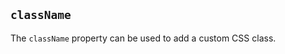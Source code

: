 
## `className`

The `className` property can be used to add a custom CSS class.

<Example
  Component={ClassName}
  code={ClassNameSrc}
  caption="className"
  undent={2}
  expand
/>

